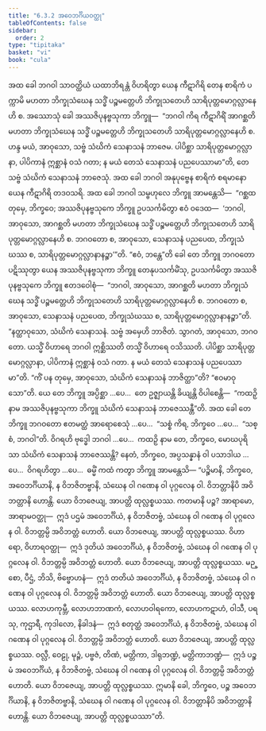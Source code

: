 ```yaml
---
title: "6.3.2 အဝေဘင်္ဂိယဝတ္ထု"
tableOfContents: false
sidebar:
  order: 2
type: "tipitaka"
basket: "vi"
book: "cula"
---
```



<DynamicBreadcrumb />

<Division number="322" book="cula" e="ch" v="4" p="322">

<Paragraph number="1390" book="cula">
အထ ခေါ ဘဂဝါ သာဝတ္ထိယံ ယထာဘိရန္တံ ဝိဟရိတွာ ယေန ကီဋာဂိရိ တေန စာရိကံ ပက္ကာမိ မဟတာ ဘိက္ခုသံဃေန သဒ္ဓိံ ပဉ္စမတ္တေဟိ ဘိက္ခုသတေဟိ သာရိပုတ္တမောဂ္ဂလ္လာနေဟိ စ. အဿောသုံ ခေါ အဿဇိပုနဗ္ဗသုကာ ဘိက္ခူ—  “ဘဂဝါ ကိရ ကီဋာဂိရိံ အာဂစ္ဆတိ မဟတာ ဘိက္ခုသံဃေန သဒ္ဓိံ ပဉ္စမတ္တေဟိ ဘိက္ခုသတေဟိ သာရိပုတ္တမောဂ္ဂလ္လာနေဟိ စ. ဟန္ဒ မယံ, အာဝုသော, သဗ္ဗံ သံဃိကံ သေနာသနံ ဘာဇေမ. ပါပိစ္ဆာ သာရိပုတ္တမောဂ္ဂလ္လာနာ, ပါပိကာနံ ဣစ္ဆာနံ ဝသံ ဂတာ; န မယံ တေသံ သေနာသနံ ပညပေဿာမာ”တိ, တေ သဗ္ဗံ သံဃိကံ သေနာသနံ ဘာဇေသုံ.
</Paragraph>

<Paragraph number="1391" book="cula">
အထ ခေါ ဘဂဝါ အနုပုဗ္ဗေန စာရိကံ စရမာနော ယေန ကီဋာဂိရိ တဒဝသရိ. အထ ခေါ ဘဂဝါ သမ္ဗဟုလေ ဘိက္ခူ အာမန္တေသိ—  “ဂစ္ဆထ တုမှေ, ဘိက္ခဝေ; အဿဇိပုနဗ္ဗသုကေ ဘိက္ခူ ဥပသင်္ကမိတွာ ဧဝံ ဝဒေထ—  ‘ဘဂဝါ, အာဝုသော, အာဂစ္ဆတိ မဟတာ ဘိက္ခုသံဃေန သဒ္ဓိံ ပဉ္စမတ္တေဟိ ဘိက္ခုသတေဟိ သာရိပုတ္တမောဂ္ဂလ္လာနေဟိ စ. ဘဂဝတော စ, အာဝုသော, သေနာသနံ ပညပေထ, ဘိက္ခုသံဃဿ စ, သာရိပုတ္တမောဂ္ဂလ္လာနာနဉ္စာ’”တိ. “ဧဝံ, ဘန္တေ”တိ ခေါ တေ ဘိက္ခူ ဘဂဝတော ပဋိဿုတွာ ယေန အဿဇိပုနဗ္ဗသုကာ ဘိက္ခူ တေနုပသင်္ကမိံသု, ဥပသင်္ကမိတွာ အဿဇိပုနဗ္ဗသုကေ ဘိက္ခူ ဧတဒဝေါစုံ—  “ဘဂဝါ, အာဝုသော, အာဂစ္ဆတိ မဟတာ ဘိက္ခုသံဃေန သဒ္ဓိံ ပဉ္စမတ္တေဟိ ဘိက္ခုသတေဟိ သာရိပုတ္တမောဂ္ဂလ္လာနေဟိ စ. ဘဂဝတော စ, အာဝုသော, သေနာသနံ ပညပေထ, ဘိက္ခုသံဃဿ စ, သာရိပုတ္တမောဂ္ဂလ္လာနာနဉ္စာ”တိ. “နတ္ထာဝုသော, သံဃိကံ သေနာသနံ. သဗ္ဗံ အမှေဟိ ဘာဇိတံ. သွာဂတံ, အာဝုသော, ဘဂဝတော. ယသ္မိံ ဝိဟာရေ ဘဂဝါ ဣစ္ဆိဿတိ တသ္မိံ ဝိဟာရေ ဝသိဿတိ. ပါပိစ္ဆာ သာရိပုတ္တမောဂ္ဂလ္လာနာ, ပါပိကာနံ ဣစ္ဆာနံ ဝသံ ဂတာ. န မယံ တေသံ သေနာသနံ ပညပေဿာမာ”တိ. “ကိံ ပန တုမှေ, အာဝုသော, သံဃိကံ သေနာသနံ ဘာဇိတ္ထာ”တိ? “ဧဝမာဝုသော”တိ.
</Paragraph>

<Paragraph number="1392" book="cula">
ယေ တေ ဘိက္ခူ အပ္ပိစ္ဆာ …ပေ…  တေ ဥဇ္ဈာယန္တိ ခိယျန္တိ ဝိပါစေန္တိ—  “ကထဉှိ နာမ အဿဇိပုနဗ္ဗသုကာ ဘိက္ခူ သံဃိကံ သေနာသနံ ဘာဇေဿန္တီ”တိ. အထ ခေါ တေ ဘိက္ခူ ဘဂဝတော ဧတမတ္ထံ အာရောစေသုံ …ပေ…  “သစ္စံ ကိရ, ဘိက္ခဝေ …ပေ…  “သစ္စံ, ဘဂဝါ”တိ. ဝိဂရဟိ ဗုဒ္ဓေါ ဘဂဝါ …ပေ…  ကထဉှိ နာမ တေ, ဘိက္ခဝေ, မောဃပုရိသာ သံဃိကံ သေနာသနံ ဘာဇေဿန္တိ? နေတံ, ဘိက္ခဝေ, အပ္ပသန္နာနံ ဝါ ပသာဒါယ …ပေ…  ဝိဂရဟိတွာ …ပေ…  ဓမ္မိံ ကထံ ကတွာ ဘိက္ခူ အာမန္တေသိ—
</Paragraph>

<Paragraph number="1393" book="cula">
“ပဉ္စိမာနိ, ဘိက္ခဝေ, အဝေဘင်္ဂိယာနိ, န ဝိဘဇိတဗ္ဗာနိ, သံဃေန ဝါ ဂဏေန ဝါ ပုဂ္ဂလေန ဝါ. ဝိဘတ္တာနိပိ အဝိဘတ္တာနိ ဟောန္တိ. ယော ဝိဘဇေယျ, အာပတ္တိ ထုလ္လစ္စယဿ.
</Paragraph>

<Paragraph number="1394" book="cula">
ကတမာနိ ပဉ္စ? အာရာမော, အာရာမဝတ္ထု—  ဣဒံ ပဌမံ အဝေဘင်္ဂိယံ, န ဝိဘဇိတဗ္ဗံ, သံဃေန ဝါ ဂဏေန ဝါ ပုဂ္ဂလေန ဝါ. ဝိဘတ္တမ္ပိ အဝိဘတ္တံ ဟောတိ. ယော ဝိဘဇေယျ, အာပတ္တိ ထုလ္လစ္စယဿ.
</Paragraph>

<Paragraph number="1395" book="cula">
ဝိဟာရော, ဝိဟာရဝတ္ထု—  ဣဒံ ဒုတိယံ အဝေဘင်္ဂိယံ, န ဝိဘဇိတဗ္ဗံ, သံဃေန ဝါ ဂဏေန ဝါ ပုဂ္ဂလေန ဝါ. ဝိဘတ္တမ္ပိ အဝိဘတ္တံ ဟောတိ. ယော ဝိဘဇေယျ, အာပတ္တိ ထုလ္လစ္စယဿ.
</Paragraph>

<Paragraph number="1396" book="cula">
မဉ္စော, ပီဌံ, ဘိသိ, ဗိဗ္ဗောဟနံ—  ဣဒံ တတိယံ အဝေဘင်္ဂိယံ, န ဝိဘဇိတဗ္ဗံ, သံဃေန ဝါ ဂဏေန ဝါ ပုဂ္ဂလေန ဝါ. ဝိဘတ္တမ္ပိ အဝိဘတ္တံ ဟောတိ. ယော ဝိဘဇေယျ, အာပတ္တိ ထုလ္လစ္စယဿ.
</Paragraph>

<Paragraph number="1397" book="cula">
လောဟကုမ္ဘီ, လောဟဘာဏကံ, လောဟဝါရကော, လောဟကဋာဟံ, ဝါသီ, ပရသု, ကုဌာရီ, ကုဒါလော, နိခါဒနံ—  ဣဒံ စတုတ္ထံ အဝေဘင်္ဂိယံ, န ဝိဘဇိတဗ္ဗံ, သံဃေန ဝါ ဂဏေန ဝါ ပုဂ္ဂလေန ဝါ. ဝိဘတ္တမ္ပိ အဝိဘတ္တံ ဟောတိ. ယော ဝိဘဇေယျ, အာပတ္တိ ထုလ္လစ္စယဿ.
</Paragraph>

<Paragraph number="1398" book="cula">
ဝလ္လီ, ဝေဠု, မုဉ္ဇံ, ပဗ္ဗဇံ, တိဏံ, မတ္တိကာ, ဒါရုဘဏ္ဍံ, မတ္တိကာဘဏ္ဍံ—  ဣဒံ ပဉ္စမံ အဝေဘင်္ဂိယံ, န ဝိဘဇိတဗ္ဗံ, သံဃေန ဝါ ဂဏေန ဝါ ပုဂ္ဂလေန ဝါ. ဝိဘတ္တမ္ပိ အဝိဘတ္တံ ဟောတိ. ယော ဝိဘဇေယျ, အာပတ္တိ ထုလ္လစ္စယဿ. ဣမာနိ ခေါ, ဘိက္ခဝေ, ပဉ္စ အဝေဘင်္ဂိယာနိ, န ဝိဘဇိတဗ္ဗာနိ, သံဃေန ဝါ ဂဏေန ဝါ ပုဂ္ဂလေန ဝါ. ဝိဘတ္တာနိပိ အဝိဘတ္တာနိ ဟောန္တိ. ယော ဝိဘဇေယျ, အာပတ္တိ ထုလ္လစ္စယဿာ”တိ.
</Paragraph>
</Division>